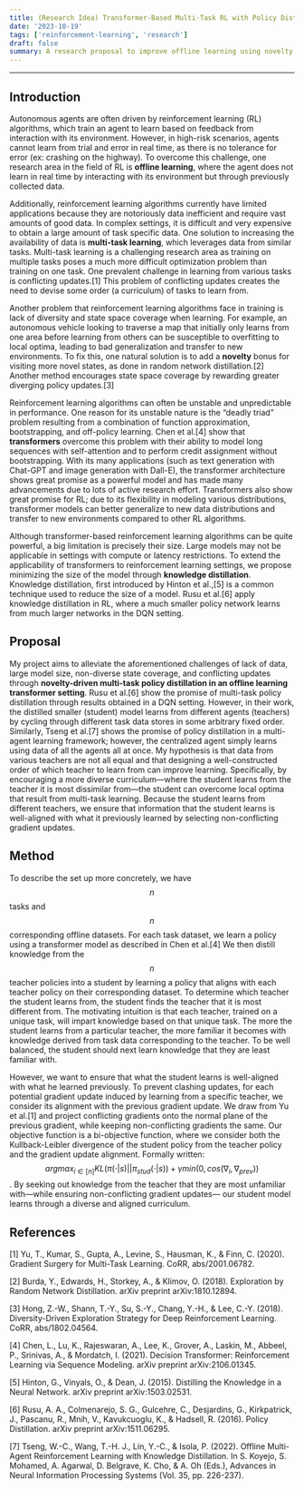 ```yaml
---
title: (Research Idea) Transformer-Based Multi-Task RL with Policy Distillation
date: '2023-10-19'
tags: ['reinforcement-learning', 'research']
draft: false
summary: A research proposal to improve offline learning using novelty driven policy distillation
---
```


---

## Introduction

Autonomous agents are often driven by reinforcement learning (RL) algorithms, which train an agent to
learn based on feedback from interaction with its environment. However, in high-risk scenarios, agents
cannot learn from trial and error in real time, as there is no
tolerance for error (ex: crashing on the highway). To overcome this challenge, one
research area in the field of RL is **offline learning**, where the agent does not learn in real time
by interacting with its environment but through previously collected data.

Additionally, reinforcement learning algorithms currently have limited applications because they
are notoriously data inefficient and require vast amounts of good data. In complex
settings, it is difficult and very expensive to obtain a large amount of task
specific data. One solution to increasing the availability of data is **multi-task learning**, which
leverages data from similar tasks. Multi-task learning is a challenging research area as training
on multiple tasks poses a much more difficult optimization problem than training on one task.
One prevalent challenge in learning from various tasks is conflicting updates.[1] This problem of
conflicting updates creates the need to devise some order (a curriculum) of tasks to learn from.

Another problem that reinforcement learning algorithms face in training is lack of diversity and
state space coverage when learning. For example, an autonomous vehicle looking to traverse a map
that initially only learns from one area before learning from others can be susceptible to
overfitting to local optima, leading to bad generalization and transfer to new environments.
To fix this, one natural solution is to add a **novelty** bonus for visiting more novel states,
as done in random network distillation.[2] Another method encourages state space coverage by
rewarding greater diverging policy updates.[3]

Reinforcement learning algorithms can often be unstable and unpredictable in performance.
One reason for its unstable nature is the “deadly triad” problem resulting from a combination of
function approximation, bootstrapping, and off-policy learning. Chen et al.[4] show that
**transformers** overcome this problem with their ability to model long sequences with self-attention
and to perform credit assignment without bootstrapping. With its many applications
(such as text generation with Chat-GPT and image generation with Dall-E), the transformer
architecture shows great promise as a powerful model and has made many advancements due to
lots of active research effort. Transformers also show great promise for RL; due to its
flexibility in modeling various distributions, transformer models can better generalize
to new data distributions and transfer to new environments compared to other RL algorithms.

Although transformer-based reinforcement learning algorithms can be quite powerful,
a big limitation is precisely their size. Large models may not be applicable in settings
with compute or latency restrictions. To extend the applicability of transformers to
reinforcement learning settings, we propose minimizing the size of the model through
**knowledge distillation**. Knowledge distillation, first introduced by Hinton et al.,[5] is a
common technique used to reduce the size of a model. Rusu et al.[6] apply knowledge distillation
in RL, where a much smaller policy network learns from much larger networks in the DQN setting.

## Proposal

My project aims to alleviate the aforementioned challenges of lack of data, large model size,
non-diverse state coverage, and conflicting updates through **novelty-driven multi-task policy
distillation in an offline learning transformer setting**. Rusu et al.[6] show the promise of multi-task
policy distillation through results obtained in a DQN setting. However, in their work, the distilled
smaller (student) model learns from different agents (teachers) by cycling through different task
data stores in some arbitrary fixed order. Similarly, Tseng et al.[7] shows the promise of policy
distillation in a multi-agent learning framework; however, the centralized agent simply learns
using data of all the agents all at once. My hypothesis is that data from various teachers are
not all equal and that designing a well-constructed order of which teacher to learn from can
improve learning. Specifically, by encouraging a more diverse curriculum—where the student learns
from the teacher it is most dissimilar from—the student can overcome local optima that result
from multi-task learning. Because the student learns from different teachers, we ensure that
information that the student learns is well-aligned with what it previously learned by selecting
non-conflicting gradient updates.

## Method

To describe the set up more concretely, we have $$n$$ tasks and $$n$$ corresponding offline datasets.
For each task dataset, we learn a policy using a transformer model as described in Chen et al.[4]
We then distill knowledge from the $$n$$ teacher policies into a student by learning a policy that
aligns with each teacher policy on their corresponding dataset. To determine which teacher the
student learns from, the student finds the teacher that it is most different from. The motivating
intuition is that each teacher, trained on a unique task, will impart knowledge based on that unique
task. The more the student learns from a particular teacher, the more familiar it becomes with
knowledge derived from task data corresponding to the teacher. To be well balanced, the student
should next learn knowledge that they are least familiar with.

However, we want to ensure that what the student learns is well-aligned with what he learned previously.
To prevent clashing updates, for each potential gradient update induced by learning from a specific
teacher, we consider its alignment with the previous gradient update. We draw from Yu et al.[1] and
project conflicting gradients onto the normal plane of the previous gradient, while keeping
non-conflicting gradients the same.
Our objective function is a bi-objective function, where we consider both the Kullback-Leibler
divergence of the student policy from the teacher policy and the gradient update alignment.
Formally written: $$argmax_{i \in [n]} KL(\pi(\cdot | s) || \pi_{stud}(\cdot | s)) + \gamma min(0, cos(\nabla_i, \nabla_{prev})) $$.
By seeking out knowledge from the teacher that they are most unfamiliar with—while ensuring
non-conflicting gradient updates— our student model learns through a diverse and aligned curriculum.

## References

[1] Yu, T., Kumar, S., Gupta, A., Levine, S., Hausman, K., & Finn, C. (2020). Gradient Surgery for Multi-Task Learning. CoRR, abs/2001.06782.

[2] Burda, Y., Edwards, H., Storkey, A., & Klimov, O. (2018). Exploration by Random Network Distillation. arXiv preprint arXiv:1810.12894.

[3] Hong, Z.-W., Shann, T.-Y., Su, S.-Y., Chang, Y.-H., & Lee, C.-Y. (2018). Diversity-Driven Exploration Strategy for Deep Reinforcement Learning. CoRR, abs/1802.04564.

[4] Chen, L., Lu, K., Rajeswaran, A., Lee, K., Grover, A., Laskin, M., Abbeel, P., Srinivas, A., & Mordatch, I. (2021). Decision Transformer: Reinforcement Learning via Sequence Modeling. arXiv preprint arXiv:2106.01345.

[5] Hinton, G., Vinyals, O., & Dean, J. (2015). Distilling the Knowledge in a Neural Network. arXiv preprint arXiv:1503.02531.

[6] Rusu, A. A., Colmenarejo, S. G., Gulcehre, C., Desjardins, G., Kirkpatrick, J., Pascanu, R., Mnih, V., Kavukcuoglu, K., & Hadsell, R. (2016). Policy Distillation. arXiv preprint arXiv:1511.06295.

[7] Tseng, W.-C., Wang, T.-H. J., Lin, Y.-C., & Isola, P. (2022). Offline Multi-Agent Reinforcement Learning with Knowledge Distillation. In S. Koyejo, S. Mohamed, A. Agarwal, D. Belgrave, K. Cho, & A. Oh (Eds.), Advances in Neural Information Processing Systems (Vol. 35, pp. 226-237).
